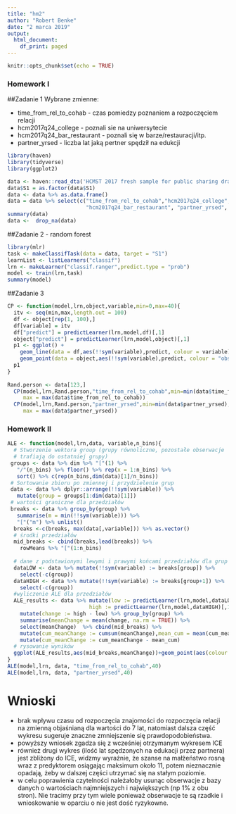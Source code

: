 ```yaml
---
title: "hm2"
author: "Robert Benke"
date: "2 marca 2019"
output:
  html_document:
    df_print: paged
---
```


```r
knitr::opts_chunk$set(echo = TRUE)
```
### Homework I 


##Zadanie 1
Wybrane zmienne:

 * time_from_rel_to_cohab - czas pomiedzy poznaniem a rozpoczęciem relacji
 * hcm2017q24_college - poznali sie na uniwersytecie  
 * hcm2017q24_bar_restaurant - poznali się w barze/restauracji/itp.
 * partner_yrsed - liczba lat jaką pertner spędził na edukcji
```r
library(haven)
library(tidyverse)
library(ggplot2)
```
```r
data <- haven::read_dta('HCMST 2017 fresh sample for public sharing draft v1.1.dta')
data$S1 = as.factor(data$S1)
data <- data %>% as.data.frame()
data = data %>% select(c("time_from_rel_to_cohab","hcm2017q24_college",
                         "hcm2017q24_bar_restaurant", "partner_yrsed", "S1"))
summary(data)
data <-  drop_na(data)
```

##Zadanie 2 - random forest
```r
library(mlr)
task <- makeClassifTask(data = data, target = "S1")
learnList <- listLearners("classif")
lrn <- makeLearner("classif.ranger",predict.type = "prob")
model <- train(lrn,task)
summary(model)
```

##Zadanie 3
```r
CP <- function(model,lrn,object,variable,min=0,max=40){
  itv <- seq(min,max,length.out = 100)
  df <- object[rep(1, 100),]
  df[variable] = itv
  df["predict"] = predictLearner(lrn,model,df)[,1]
  object["predict"] = predictLearner(lrn,model,object)[,1]
  p1 <- ggplot() + 
    geom_line(data = df,aes(!!sym(variable),predict, colour = variable)) +
    geom_point(data = object,aes(!!sym(variable),predict, colour = "observed")) 
  p1
}
  
Rand.person <- data[123,]
  CP(model,lrn,Rand.person,"time_from_rel_to_cohab",min=min(data$time_from_rel_to_cohab),
     max = max(data$time_from_rel_to_cohab))
  CP(model,lrn,Rand.person,"partner_yrsed",min=min(data$partner_yrsed),
     max = max(data$partner_yrsed))

```

### Homework II

```r
ALE <- function(model,lrn,data, variable,n_bins){
  # Stworzenie wektora group (grupy równoliczne, pozostałe obserwacje
  # trafiają do ostatniej grupy)
 groups <- data %>% dim %>% "["(1) %>% 
   "/"(n_bins) %>% floor() %>% rep(x = 1:n_bins) %>% 
   sort() %>% c(rep(n_bins,dim(data)[1]/n_bins)) 
 # Sortowanie zbioru po zmiennej i przydzielenie grup
 data <- data %>% dplyr::arrange(!!sym(variable)) %>% 
   mutate(group = groups[1:dim(data)[1]])
 # wartości graniczne dla przedziałów
 breaks <- data %>% group_by(group) %>% 
   summarise(m = min(!!sym(variable))) %>% 
   "["("m") %>% unlist() 
  breaks <-c(breaks, max(data[,variable])) %>% as.vector()
  # środki przedziałów
  mid_breaks <- cbind(breaks,lead(breaks)) %>% 
    rowMeans %>% "["(1:n_bins)
  
  # dane z podstawionymi lewymi i prawymi końcami przedziałów dla grup
  dataLOW <- data %>% mutate(!!sym(variable) := breaks[group]) %>% 
    select(-c(group))
  dataHIGH <- data %>% mutate(!!sym(variable) := breaks[group+1]) %>% 
    select(-c(group))
  #wyliczenie ALE dla przedziałów
  ALE_results <- data %>% mutate(low := predictLearner(lrn,model,dataLOW)[,1],
                          high := predictLearner(lrn,model,dataHIGH)[,1]) %>%
    mutate(change := high - low) %>% group_by(group) %>% 
    summarise(meanChange = mean(change, na.rm = TRUE)) %>% 
    select(meanChange)  %>% cbind(mid_breaks) %>% 
    mutate(cum_meanChange := cumsum(meanChange),mean_cum = mean(cum_meanChange)) %>% 
    mutate(cum_meanChange := cum_meanChange - mean_cum)
  # rysowanie wyników
  ggplot(ALE_results,aes(mid_breaks,meanChange))+geom_point(aes(colour = "mid points"))+geom_line()
}
ALE(model,lrn, data, "time_from_rel_to_cohab",40)
ALE(model,lrn, data, "partner_yrsed",40)
```


# Wnioski

* brak wpływu czasu od rozpoczęcia znajomości do rozpoczęcia relacji
na zmienną objaśnianą dla wartości do 7 lat, natomiast 
dalsza część wykresu sugeruje znaczne zmniejszenie się prawdopodobieństwa.
* powyższy wniosek zgadza się z wcześniej otrzymanym wykresem ICE
* również drugi wykres (ilość lat spędzonych na edukacji przez partnera)
jest zbliżony do ICE, widzmy wyrażnie, że szanse na małżeństwo rosną wraz 
z predyktorem osiągając maksimum około 11, potem nieznacznie opadają, żeby
 w dalszej części utrzymać się na stałym poziomie.
* w celu poprawienia czytelności należałoby usunąc obserwacje z bazy danych 
o wartościach najmniejszych i największych (np 1% z obu stron). Nie tracimy
przy tym wiele ponieważ obserwacje te są rzadkie i wnioskowanie w oparciu o 
nie jest dość ryzykowne.